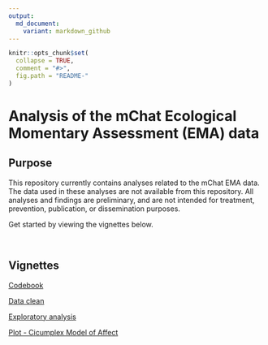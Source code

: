 ```yaml
---
output:
  md_document:
    variant: markdown_github
---
```


<!-- README.md is generated from README.Rmd. Please edit that file -->

```r
knitr::opts_chunk$set(
  collapse = TRUE,
  comment = "#>",
  fig.path = "README-"
)
```

# Analysis of the mChat Ecological Momentary Assessment (EMA) data

## Purpose

This repository currently contains analyses related to the mChat EMA data. The data used in these analyses are not available from this repository. All analyses and findings are preliminary, and are not intended for treatment, prevention, publication, or dissemination purposes.

Get started by viewing the vignettes below.   

&nbsp;

## Vignettes

[Codebook](https://rawgit.com/mbcann01/mChatEMA/master/vignettes/codebook.html)

[Data clean](https://rawgit.com/mbcann01/mChatEMA/master/vignettes/data_clean_2.html)

[Exploratory analysis]()

[Plot - Cicumplex Model of Affect]()
